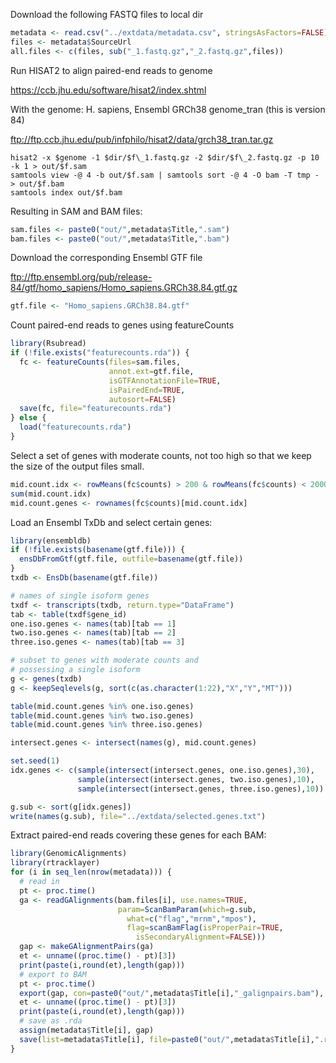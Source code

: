 Download the following FASTQ files to local dir

```r
metadata <- read.csv("../extdata/metadata.csv", stringsAsFactors=FALSE)
files <- metadata$SourceUrl
all.files <- c(files, sub("_1.fastq.gz","_2.fastq.gz",files))
```

Run HISAT2 to align paired-end reads to genome

<https://ccb.jhu.edu/software/hisat2/index.shtml>

With the genome: H. sapiens, Ensembl GRCh38 genome_tran (this is version 84)

<ftp://ftp.ccb.jhu.edu/pub/infphilo/hisat2/data/grch38_tran.tar.gz>

```
hisat2 -x $genome -1 $dir/$f\_1.fastq.gz -2 $dir/$f\_2.fastq.gz -p 10 -k 1 > out/$f.sam
samtools view -@ 4 -b out/$f.sam | samtools sort -@ 4 -O bam -T tmp - > out/$f.bam
samtools index out/$f.bam
```

Resulting in SAM and BAM files:

```r
sam.files <- paste0("out/",metadata$Title,".sam")
bam.files <- paste0("out/",metadata$Title,".bam")
```

Download the corresponding Ensembl GTF file

<ftp://ftp.ensembl.org/pub/release-84/gtf/homo_sapiens/Homo_sapiens.GRCh38.84.gtf.gz>

```r
gtf.file <- "Homo_sapiens.GRCh38.84.gtf"
```

Count paired-end reads to genes using featureCounts

```r
library(Rsubread)
if (!file.exists("featurecounts.rda")) {
  fc <- featureCounts(files=sam.files,
                      annot.ext=gtf.file,
                      isGTFAnnotationFile=TRUE,
                      isPairedEnd=TRUE,
                      autosort=FALSE)
  save(fc, file="featurecounts.rda")
} else {
  load("featurecounts.rda")
}
```

Select a set of genes with moderate counts, not too high so that we
keep the size of the output files small.

```r
mid.count.idx <- rowMeans(fc$counts) > 200 & rowMeans(fc$counts) < 2000
sum(mid.count.idx)
mid.count.genes <- rownames(fc$counts)[mid.count.idx]
```

Load an Ensembl TxDb and select certain genes:

```r
library(ensembldb)
if (!file.exists(basename(gtf.file))) {
  ensDbFromGtf(gtf.file, outfile=basename(gtf.file))
}
txdb <- EnsDb(basename(gtf.file))

# names of single isoform genes
txdf <- transcripts(txdb, return.type="DataFrame")
tab <- table(txdf$gene_id)
one.iso.genes <- names(tab)[tab == 1]
two.iso.genes <- names(tab)[tab == 2]
three.iso.genes <- names(tab)[tab == 3]

# subset to genes with moderate counts and
# possessing a single isoform
g <- genes(txdb)
g <- keepSeqlevels(g, sort(c(as.character(1:22),"X","Y","MT")))

table(mid.count.genes %in% one.iso.genes)
table(mid.count.genes %in% two.iso.genes)
table(mid.count.genes %in% three.iso.genes)

intersect.genes <- intersect(names(g), mid.count.genes)

set.seed(1)
idx.genes <- c(sample(intersect(intersect.genes, one.iso.genes),30),
               sample(intersect(intersect.genes, two.iso.genes),10),
               sample(intersect(intersect.genes, three.iso.genes),10))

g.sub <- sort(g[idx.genes])
write(names(g.sub), file="../extdata/selected.genes.txt")
```

Extract paired-end reads covering these genes for each BAM:

```r
library(GenomicAlignments)
library(rtracklayer)
for (i in seq_len(nrow(metadata))) {
  # read in
  pt <- proc.time()
  ga <- readGAlignments(bam.files[i], use.names=TRUE,
                        param=ScanBamParam(which=g.sub,
                          what=c("flag","mrnm","mpos"),
                          flag=scanBamFlag(isProperPair=TRUE,
                            isSecondaryAlignment=FALSE)))
  gap <- makeGAlignmentPairs(ga)
  et <- unname((proc.time() - pt)[3])
  print(paste(i,round(et),length(gap)))
  # export to BAM
  pt <- proc.time()
  export(gap, con=paste0("out/",metadata$Title[i],"_galignpairs.bam"), format="bam")
  et <- unname((proc.time() - pt)[3])
  print(paste(i,round(et),length(gap)))
  # save as .rda
  assign(metadata$Title[i], gap)
  save(list=metadata$Title[i], file=paste0("out/",metadata$Title[i],".rda"))
}
```
